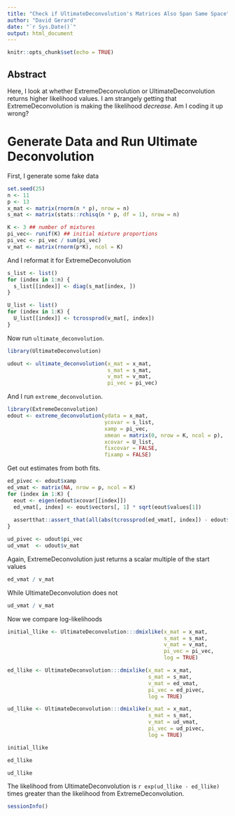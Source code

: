 ```yaml
---
title: "Check if UltimateDeconvolution's Matrices Also Span Same Space"
author: "David Gerard"
date: "`r Sys.Date()`"
output: html_document
---
```


```r
knitr::opts_chunk$set(echo = TRUE)
```

## Abstract

Here, I look at whether ExtremeDeconvolution or UltimateDeconvolution returns higher likelihood values. I am strangely getting that ExtremeDeconvolution is making the likelihood *decrease*. Am I coding it up wrong?

# Generate Data and Run Ultimate Deconvolution

First, I generate some fake data

```r
set.seed(25)
n <- 11
p <- 13
x_mat <- matrix(rnorm(n * p), nrow = n)
s_mat <- matrix(stats::rchisq(n * p, df = 1), nrow = n)

K <- 3 ## number of mixtures
pi_vec<- runif(K) ## initial mixture proportions
pi_vec <- pi_vec / sum(pi_vec)
v_mat <- matrix(rnorm(p*K), ncol = K)
```

And I reformat it for ExtremeDeconvolution

```r
s_list <- list()
for (index in 1:n) {
  s_list[[index]] <- diag(s_mat[index, ])
}

U_list <- list()
for (index in 1:K) {
  U_list[[index]] <- tcrossprod(v_mat[, index])
}
```

Now run `ultimate_deconvolution`.

```r
library(UltimateDeconvolution)

udout <- ultimate_deconvolution(x_mat = x_mat,
                                s_mat = s_mat,
                                v_mat = v_mat,
                                pi_vec = pi_vec)

```

And I run `extreme_deconvolution`.

```r
library(ExtremeDeconvolution)
edout <- extreme_deconvolution(ydata = x_mat,
                               ycovar = s_list,
                               xamp = pi_vec,
                               xmean = matrix(0, nrow = K, ncol = p),
                               xcovar = U_list,
                               fixcovar = FALSE,
                               fixamp = FALSE)
```

Get out estimates from both fits.

```r
ed_pivec <- edout$xamp
ed_vmat <- matrix(NA, nrow = p, ncol = K)
for (index in 1:K) {
  eout <- eigen(edout$xcovar[[index]])
  ed_vmat[, index] <- eout$vectors[, 1] * sqrt(eout$values[1])
  
  assertthat::assert_that(all(abs(tcrossprod(ed_vmat[, index]) - edout$xcovar[[index]]) < 10 ^ -12))
}

ud_pivec <- udout$pi_vec
ud_vmat  <- udout$v_mat
```

Again, ExtremeDeconvolution just returns a scalar multiple of the start values

```r
ed_vmat / v_mat
```

While UltimateDeconvolution does not

```r
ud_vmat / v_mat
```

Now we compare log-likelihoods

```r
initial_llike <- UltimateDeconvolution:::dmixlike(x_mat = x_mat,
                                                  s_mat = s_mat,
                                                  v_mat = v_mat,
                                                  pi_vec = pi_vec,
                                                  log = TRUE)

ed_llike <- UltimateDeconvolution:::dmixlike(x_mat = x_mat,
                                             s_mat = s_mat,
                                             v_mat = ed_vmat,
                                             pi_vec = ed_pivec,
                                             log = TRUE)

ud_llike <- UltimateDeconvolution:::dmixlike(x_mat = x_mat,
                                             s_mat = s_mat,
                                             v_mat = ud_vmat,
                                             pi_vec = ud_pivec,
                                             log = TRUE)

initial_llike

ed_llike

ud_llike
```

The likelihood from UltimateDeconvolution is `r exp(ud_llike - ed_llike)` times greater than the likelihood from ExtremeDeconvolution.

```r
sessionInfo()
```
